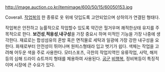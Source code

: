 http://image.auction.co.kr/itemimage/600/50/15/60050153.jpg

Coverall. [[작업복]]의 한 종류로 옷 위에 덧입도록 고안되었으며 상하의가 연결된 형태다.

작업복은 안전하고 능률적으로 작업할수 있도록 약간은 헐거우며 쾌적한상태 유지를 주 목적으로 한다. '''보건성''','''적응성''','''내구성'''을 가장 중요시 하며 미적인 기능을 가장 나중에 생각한다. 재료로는 합성섬유의 혼방 혹은 면직물로 세탁과 일광에 가장 강한 내구성을 요한다. 화재로부터 안전성이 뛰어나며 원피스형태라 입고 벗기가 쉽다. 색체는 작업을 고려해 어두운 색을 주로 사용한다. 모터스포츠, 극한의 작업지역인 유류작업, 사막, 해저등의 심해 드라이 슈트까지 형태를 체용하여 사용된다. [[공군]] [[비행복]], 정비복등이 특징적이며 시장에 큰 수요가 있다.
